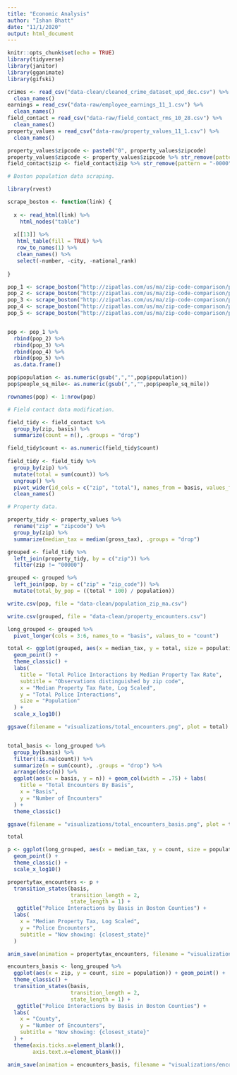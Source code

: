 ```yaml
---
title: "Economic Analysis"
author: "Ishan Bhatt"
date: "11/1/2020"
output: html_document
---
```


```r
knitr::opts_chunk$set(echo = TRUE)
library(tidyverse)
library(janitor)
library(gganimate)
library(gifski)
```


```r

crimes <- read_csv("data-clean/cleaned_crime_dataset_upd_dec.csv") %>%
  clean_names()
earnings = read_csv("data-raw/employee_earnings_11_1.csv") %>%
  clean_names()
field_contact = read_csv("data-raw/field_contact_rms_10_28.csv") %>%
  clean_names()
property_values = read_csv("data-raw/property_values_11_1.csv") %>%
  clean_names()

property_values$zipcode <- paste0("0", property_values$zipcode)
property_values$zipcode <- property_values$zipcode %>% str_remove(pattern = "-0000")
field_contact$zip <- field_contact$zip %>% str_remove(pattern = "-0000")


```

```r

# Boston population data scraping.

library(rvest)

scrape_boston <- function(link) {
  
  x <- read_html(link) %>%
    html_nodes("table")
  
  x[[13]] %>%
   html_table(fill = TRUE) %>%
   row_to_names(1) %>%
   clean_names() %>%
   select(-number, -city, -national_rank)
  
}

pop_1 <- scrape_boston("http://zipatlas.com/us/ma/zip-code-comparison/population-density.htm")
pop_2 <- scrape_boston("http://zipatlas.com/us/ma/zip-code-comparison/population-density.2.htm")
pop_3 <- scrape_boston("http://zipatlas.com/us/ma/zip-code-comparison/population-density.3.htm")
pop_4 <- scrape_boston("http://zipatlas.com/us/ma/zip-code-comparison/population-density.4.htm")
pop_5 <- scrape_boston("http://zipatlas.com/us/ma/zip-code-comparison/population-density.5.htm")


pop <- pop_1 %>%
  rbind(pop_2) %>%
  rbind(pop_3) %>%
  rbind(pop_4) %>%
  rbind(pop_5) %>%
  as.data.frame()

pop$population <- as.numeric(gsub(",","",pop$population))
pop$people_sq_mile<- as.numeric(gsub(",","",pop$people_sq_mile))

rownames(pop) <- 1:nrow(pop)

```

```r
# Field contact data modification.

field_tidy <- field_contact %>%
  group_by(zip, basis) %>%
  summarize(count = n(), .groups = "drop") 

field_tidy$count <- as.numeric(field_tidy$count)
  
field_tidy <- field_tidy %>%
  group_by(zip) %>%
  mutate(total = sum(count)) %>%
  ungroup() %>%
  pivot_wider(id_cols = c("zip", "total"), names_from = basis, values_from = count) %>%
  clean_names()

# Property data.

property_tidy <- property_values %>%
  rename("zip" = "zipcode") %>%
  group_by(zip) %>%
  summarize(median_tax = median(gross_tax), .groups = "drop")

grouped <- field_tidy %>%
  left_join(property_tidy, by = c("zip")) %>%
  filter(zip != "00000")

grouped <- grouped %>%
  left_join(pop, by = c("zip" = "zip_code")) %>%
  mutate(total_by_pop = ((total * 100) / population))

```


```r

write.csv(pop, file = "data-clean/population_zip_ma.csv")

write.csv(grouped, file = "data-clean/property_encounters.csv")

```


```r
long_grouped <- grouped %>%
  pivot_longer(cols = 3:6, names_to = "basis", values_to = "count")
```


```r
total <- ggplot(grouped, aes(x = median_tax, y = total, size = population)) + 
  geom_point() + 
  theme_classic() + 
  labs(
    title = "Total Police Interactions by Median Property Tax Rate",
    subtitle = "Observations distinguished by zip code",
    x = "Median Property Tax Rate, Log Scaled",
    y = "Total Police Interactions",
    size = "Population"
  ) +
  scale_x_log10()

ggsave(filename = "visualizations/total_encounters.png", plot = total)


total_basis <- long_grouped %>%
  group_by(basis) %>%
  filter(!is.na(count)) %>%
  summarize(n = sum(count), .groups = "drop") %>%
  arrange(desc(n)) %>%
  ggplot(aes(x = basis, y = n)) + geom_col(width = .75) + labs(
    title = "Total Encounters By Basis",
    x = "Basis",
    y = "Number of Encounters"
  ) +
  theme_classic()

ggsave(filename = "visualizations/total_encounters_basis.png", plot = total_basis)

total

```


```r



p <- ggplot(long_grouped, aes(x = median_tax, y = count, size = population)) + 
  geom_point() +
  theme_classic() +
  scale_x_log10()

propertytax_encounters <- p + 
  transition_states(basis,
                    transition_length = 2,
                    state_length = 1) + 
   ggtitle("Police Interactions by Basis in Boston Counties") +
  labs(
    x = "Median Property Tax, Log Scaled",
    y = "Police Encounters",
    subtitle = "Now showing: {closest_state}"
  )

anim_save(animation = propertytax_encounters, filename = "visualizations/encounters_tax.gif")
```


```r

encounters_basis <- long_grouped %>%
  ggplot(aes(x = zip, y = count, size = population)) + geom_point() + 
  theme_classic() + 
  transition_states(basis,
                    transition_length = 2,
                    state_length = 1) + 
   ggtitle("Police Interactions by Basis in Boston Counties") + 
  labs(
    x = "County",
    y = "Number of Encounters",
    subtitle = "Now showing: {closest_state}"
  ) + 
  theme(axis.ticks.x=element_blank(),
        axis.text.x=element_blank())

anim_save(animation = encounters_basis, filename = "visualizations/encounters_basis.gif")
```













